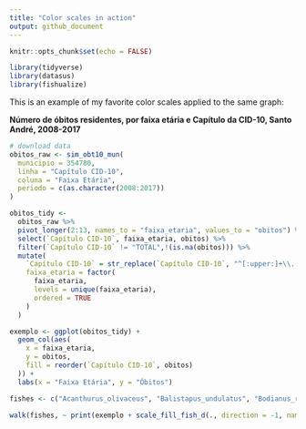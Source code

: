 ```yaml
---
title: "Color scales in action"
output: github_document
---
```


```r
knitr::opts_chunk$set(echo = FALSE)

library(tidyverse)
library(datasus)
library(fishualize)
```

This is an example of my favorite color scales applied to the same graph:

**Número de óbitos residentes, por faixa etária e Capítulo da CID-10, Santo André, 2008-2017**

```r
# download data
obitos_raw <- sim_obt10_mun(
  municipio = 354780,
  linha = "Capítulo CID-10",
  coluna = "Faixa Etária",
  periodo = c(as.character(2008:2017))
)

obitos_tidy <-
  obitos_raw %>%
  pivot_longer(2:13, names_to = "faixa_etaria", values_to = "obitos") %>%
  select(`Capítulo CID-10`, faixa_etaria, obitos) %>%
  filter(`Capítulo CID-10` != "TOTAL",!(is.na(obitos))) %>%
  mutate(
    `Capítulo CID-10` = str_replace(`Capítulo CID-10`, "^[:upper:]+\\.[:blank:]*", ""),
    faixa_etaria = factor(
      faixa_etaria,
      levels = unique(faixa_etaria),
      ordered = TRUE
    )
  )

exemplo <- ggplot(obitos_tidy) +
  geom_col(aes(
    x = faixa_etaria,
    y = obitos,
    fill = reorder(`Capítulo CID-10`, obitos)
  )) +
  labs(x = "Faixa Etária", y = "Óbitos")

fishes <- c("Acanthurus_olivaceus", "Balistapus_undulatus", "Bodianus_rufus", "Callanthias_australis", "Centropyge_loricula", "Cephalopholis_argus", "Chlorurus_microrhinos", "Chromis_vanderbilti", "Cirrhilabrus_solorensis", "Cirrhilabrus_tonozukai", "Clepticus_parrae", "Coryphaena_hippurus", "Gramma_loreto", "Halichoeres_garnoti", "Holacanthus_ciliaris", "Hypsypops_rubicundus", "Oncorhynchus_nerka", "Parupeneus_insularis", "Pomacanthus_imperator", "Pseudocheilinus_tetrataenia", "Scarus_globiceps", "Scarus_quoyi", "Sparisoma_viride", "Stegastes_nigricans", "Synchiropus_splendidus", "Taeniura_lymma", "Trimma_lantana", "Variola_louti", "Zanclus_cornutus")

walk(fishes, ~ print(exemplo + scale_fill_fish_d(., direction = -1, name = "Capítulo da CID-10") + labs(title = .)))
```


